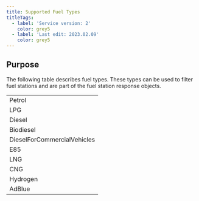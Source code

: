 ```yaml
---
title: Supported Fuel Types
titleTags:
  - label: 'Service version: 2'
    color: grey5
  - label: 'Last edit: 2023.02.09'
    color: grey5
---
```


## Purpose

The following table describes fuel types. These types can be used to filter fuel stations and are part of the fuel station response objects.

<table>
  <tbody>
    <tr>
      <td>Petrol</td>
    </tr>
    <tr>
      <td>LPG</td>
    </tr>
    <tr>
      <td>Diesel</td>
    </tr>
    <tr>
      <td>Biodiesel</td>
    </tr>
    <tr>
      <td>DieselForCommercialVehicles</td>
    </tr>
   <tr>
      <td>E85</td>
    </tr>
   <tr>
      <td>LNG</td>
    </tr>
   <tr>
      <td>CNG</td>
    </tr>
   <tr>
      <td>Hydrogen</td>
    </tr>
   <tr>
      <td>AdBlue</td>
    </tr>
  </tbody>
</table>
